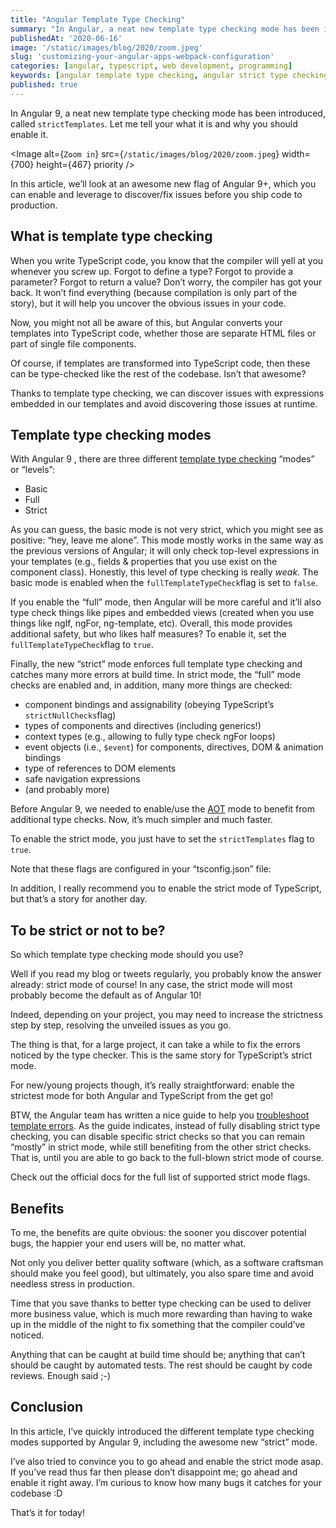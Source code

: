 ```yaml
---
title: "Angular Template Type Checking"
summary: "In Angular, a neat new template type checking mode has been introduced, called strictTemplates. Let me tell your what it is and why you should enable it."
publishedAt: '2020-06-16'
image: '/static/images/blog/2020/zoom.jpeg'
slug: 'customizing-your-angular-apps-webpack-configuration'
categories: [angular, typescript, web development, programming]
keywords: [angular template type checking, angular strict type checking]
published: true
---
```


In Angular 9, a neat new template type checking mode has been introduced, called `strictTemplates`. Let me tell your what it is and why you should enable it.

<Image
  alt={`Zoom in`}
  src={`/static/images/blog/2020/zoom.jpeg`}
  width={700}
  height={467}
  priority
/>

In this article, we’ll look at an awesome new flag of Angular 9+, which you can enable and leverage to discover/fix issues before you ship code to production.

## What is template type checking

When you write TypeScript code, you know that the compiler will yell at you whenever you screw up. Forgot to define a type? Forgot to provide a parameter? Forgot to return a value? Don’t worry, the compiler has got your back. It won’t find everything (because compilation is only part of the story), but it will help you uncover the obvious issues in your code.

Now, you might not all be aware of this, but Angular converts your templates into TypeScript code, whether those are separate HTML files or part of single file components.

Of course, if templates are transformed into TypeScript code, then these can be type-checked like the rest of the codebase. Isn’t that awesome?

Thanks to template type checking, we can discover issues with expressions embedded in our templates and avoid discovering those issues at runtime.

## Template type checking modes

With Angular 9 , there are three different [template type checking](https://angular.io/guide/template-typecheck#template-type-checking) “modes” or “levels”:

* Basic
* Full
* Strict

As you can guess, the basic mode is not very strict, which you might see as positive: “hey, leave me alone”. This mode mostly works in the same way as the previous versions of Angular; it will only check top-level expressions in your templates (e.g., fields & properties that you use exist on the component class). Honestly, this level of type checking is really _weak_. The basic mode is enabled when the `fullTemplateTypeCheck`flag is set to `false`.

If you enable the “full” mode, then Angular will be more careful and it’ll also type check things like pipes and embedded views (created when you use things like ngIf, ngFor, ng-template, etc). Overall, this mode provides additional safety, but who likes half measures? To enable it, set the `fullTemplateTypeCheck`flag to `true`.

Finally, the new “strict” mode enforces full template type checking and catches many more errors at build time. In strict mode, the “full” mode checks are enabled and, in addition, many more things are checked:

* component bindings and assignability (obeying TypeScript’s `strictNullChecks`flag)
* types of components and directives (including generics!)
* context types (e.g., allowing to fully type check ngFor loops)
* event objects (i.e., `$event`) for components, directives, DOM & animation bindings
* type of references to DOM elements
* safe navigation expressions
* (and probably more)

Before Angular 9, we needed to enable/use the [AOT](https://angular.io/guide/aot-compiler) mode to benefit from additional type checks. Now, it’s much simpler and much faster.

To enable the strict mode, you just have to set the `strictTemplates` flag to `true`.

Note that these flags are configured in your “tsconfig.json” file:

<Gist gistLink="dsebastien/df18cd41892ff73366bfe04ebd0d9fd3" />

In addition, I really recommend you to enable the strict mode of TypeScript, but that’s a story for another day.

## To be strict or not to be?

So which template type checking mode should you use?

Well if you read my blog or tweets regularly, you probably know the answer already: strict mode of course! In any case, the strict mode will most probably become the default as of Angular 10!

Indeed, depending on your project, you may need to increase the strictness step by step, resolving the unveiled issues as you go.

The thing is that, for a large project, it can take a while to fix the errors noticed by the type checker. This is the same story for TypeScript’s strict mode.

For new/young projects though, it’s really straightforward: enable the strictest mode for both Angular and TypeScript from the get go!

BTW, the Angular team has written a nice guide to help you [troubleshoot template errors](https://angular.io/guide/template-typecheck#troubleshooting-template-errors). As the guide indicates, instead of fully disabling strict type checking, you can disable specific strict checks so that you can remain “mostly” in strict mode, while still benefiting from the other strict checks. That is, until you are able to go back to the full-blown strict mode of course.

Check out the official docs for the full list of supported strict mode flags.

## Benefits

To me, the benefits are quite obvious: the sooner you discover potential bugs, the happier your end users will be, no matter what.

Not only you deliver better quality software (which, as a software craftsman should make you feel good), but ultimately, you also spare time and avoid needless stress in production.

Time that you save thanks to better type checking can be used to deliver more business value, which is much more rewarding than having to wake up in the middle of the night to fix something that the compiler could’ve noticed.

Anything that can be caught at build time should be; anything that can’t should be caught by automated tests. The rest should be caught by code reviews. Enough said ;-)

## Conclusion

In this article, I’ve quickly introduced the different template type checking modes supported by Angular 9, including the awesome new “strict” mode.

I’ve also tried to convince you to go ahead and enable the strict mode asap. If you’ve read thus far then please don’t disappoint me; go ahead and enable it right away. I’m curious to know how many bugs it catches for your codebase :D

That’s it for today!

<BlogPostSignature />
